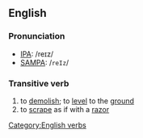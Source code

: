 ==English==
===Pronunciation===
* [[Wiktionary:Pronunciation_key|IPA]]: /reɪz/
* [[WIktionary:Pronunciation_key|SAMPA]]: /<tt>reIz</tt>/

===Transitive verb===
{{en-infl-reg-other-e|raz|e}}
# to [[demolish]]; to [[level]] to the [[ground]]
# to [[scrape]] as if with a [[razor]]

[[Category:English verbs]]